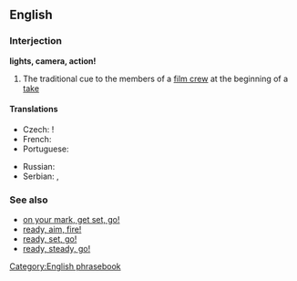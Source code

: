 ==English==

===Interjection===
'''lights, camera, action!'''

# The traditional cue to the members of a [[film crew]] at the beginning of a [[take]]

====Translations====
{{rftrans}}
{{trans-top|tradicional cue at a beginning of a take}}
* Czech: {{t-|cs|kamera, klapka, jedeme}}!
* French: {{t-|fr|silence, moteur, action !}}
* Portuguese: {{t|pt|luzes, câmera, ação!}}
{{trans-mid}}
* Russian: {{t|ru|свет, камера, мотор!|tr=svet, kamera, motor!}}
* Serbian: {{t|sr|Тон, камера, акција!|tr=Ton, kamera, akcija!|sc=Cyrl}},  {{t|sr|Светла, камера, акција!|tr=Svetla, kamera, akcija!|sc=Cyrl}}
{{trans-bottom}}

===See also===
* [[on your mark, get set, go!]]
* [[ready, aim, fire!]]
* [[ready, set, go!]]
* [[ready, steady, go!]]

[[Category:English phrasebook]]